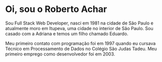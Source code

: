 
<SEO title="Sobre mim" />

# Oi, sou o Roberto Achar

Sou Full Stack Web Developer, nasci em 1981 na cidade de São Paulo e
atualmente moro em Itupeva, uma cidade no interior de São Paulo. Sou
casado com a Adriana e temos um filho chamado Eduardo.

Meu primeiro contato com programação foi em 1997 quando eu cursava
Técnico em Processamento de Dados no Colégio São Judas Tadeu. Meu
primeiro emprego como desenvolvedor foi em 2003.
